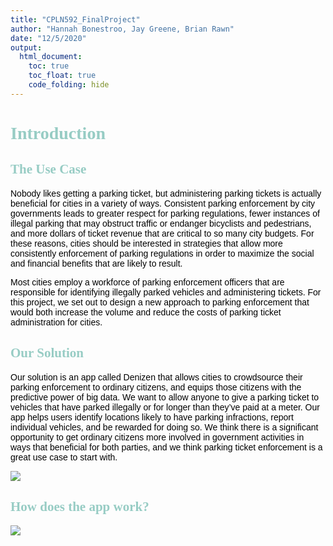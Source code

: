 ```yaml
---
title: "CPLN592_FinalProject"
author: "Hannah Bonestroo, Jay Greene, Brian Rawn"
date: "12/5/2020"
output:
  html_document:
    toc: true
    toc_float: true
    code_folding: hide
---
```


# <font face= "Georgia" span style="color: #97ccc4ff;">Introduction</span>
## <font face= "Georgia" span style="color: #97ccc4ff;">The Use Case</span> 

<font face= "Arial" span style="color: black;"></span> 
Nobody likes getting a parking ticket, but administering parking tickets is actually beneficial for cities in a variety of ways. Consistent parking enforcement by city governments leads to greater respect for parking regulations, fewer instances of illegal parking that may obstruct traffic or endanger bicyclists and pedestrians, and more dollars of ticket revenue that are critical to so many city budgets. For these reasons, cities should be interested in strategies that allow more consistently enforcement of parking regulations in order to maximize the social and financial benefits that are likely to result. 

Most cities employ a workforce of parking enforcement officers that are responsible for identifying illegally parked vehicles and administering tickets. For this project, we set out to design a new approach to parking enforcement that would both increase the volume and reduce the costs of parking ticket administration for cities. 

## <font face= "Georgia" span style="color: #97ccc4ff;">Our Solution</span> 

<font face= "Arial" span style="color: black;"></span> 
Our solution is an app called Denizen that allows cities to crowdsource their parking enforcement to ordinary citizens, and equips those citizens with the predictive power of big data. We want to allow anyone to give a parking ticket to vehicles that have parked illegally or for longer than they’ve paid at a meter.  Our app helps users identify locations likely to have parking infractions, report individual vehicles, and be rewarded for doing so. We think there is a significant opportunity to get ordinary citizens more involved in government activities in ways that beneficial for both parties, and we think parking ticket enforcement is a great use case to start with. 

![](C:\\Users\\Hannah\\Documents\\Penn\\Fall 2020\\CPLN-592\\Assignments\\Final Project\\CPLN592_Final\\Presentation Images\\1.jpg)

## <font face= "Georgia" span style="color: #97ccc4ff;">How does the app work?</span>

![](C:\\Users\\Hannah\\Documents\\Penn\\Fall 2020\\CPLN-592\\Assignments\\Final Project\\CPLN592_Final\\Presentation Images\\heatmap_white.gif)